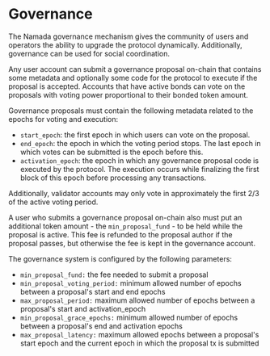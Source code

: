 # Governance

The Namada governance mechanism gives the community of users and operators the ability to upgrade the protocol dynamically.
Additionally, governance can be used for social coordination.

Any user account can submit a governance proposal on-chain that contains some metadata and optionally some code for the protocol to execute if the proposal is accepted.
Accounts that have active bonds can vote on the proposals with voting power proportional to their bonded token amount.

Governance proposals must contain the following metadata related to the epochs for voting and execution:
- `start_epoch`: the first epoch in which users can vote on the proposal.
- `end_epoch`: the epoch in which the voting period stops. The last epoch in which votes can be submitted is the epoch before this.
- `activation_epoch`: the epoch in which any governance proposal code is executed by the protocol. The execution occurs while finalizing the first block of this epoch before processing any transactions.

Additionally, validator accounts may only vote in approximately the first 2/3 of the active voting period.

A user who submits a governance proposal on-chain also must put an additional token amount - the `min_proposal_fund` - to be held while the proposal is active. This fee is refunded to the proposal author if the proposal passes, but otherwise the fee is kept in the governance account.

The governance system is configured by the following parameters:

- `min_proposal_fund:` the fee needed to submit a proposal
- `min_proposal_voting_period:` minimum allowed number of epochs between a proposal's start and end epochs
- `max_proposal_period:` maximum allowed number of epochs between a proposal's start and activation_epoch
- `min_proposal_grace_epochs:` minimum allowed number of epochs between a proposal's end and activation epochs
- `max_proposal_latency:` maximum allowed epochs between a proposal's start epoch and the current epoch in which the proposal tx is submitted